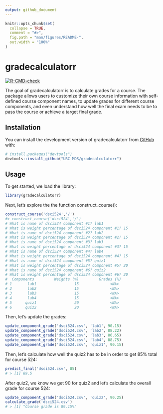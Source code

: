 ```yaml
---
output: github_document
---
```


<!-- README.md is generated from README.Rmd. Please edit that file -->

```r
knitr::opts_chunk$set(
  collapse = TRUE,
  comment = "#>",
  fig.path = "man/figures/README-",
  out.width = "100%"
)
```

# gradecalculatorr

<!-- badges: start -->
[![R-CMD-check](https://github.com/UBC-MDS/gradecalculatorr/actions/workflows/R-CMD-check.yaml/badge.svg)](https://github.com/UBC-MDS/gradecalculatorr/actions/workflows/R-CMD-check.yaml)
<!-- badges: end -->

The goal of gradecalculatorr is to calculate grades for a course. The package allows users to customize their own course information with self-defined course component names, to update grades for different course components, and even understand how well the final exam needs to be to pass the course or achieve a target final grade.


## Installation

You can install the development version of gradecalculatorr from [GitHub](https://github.com/) with:

``` r
# install.packages("devtools")
devtools::install_github("UBC-MDS/gradecalculatorr")
```

## Usage

To get started, we load the library:

```r
library(gradecalculatorr)
```

Next, let's explore the the function construct_course():  

```r
construct_course('dsci524','/') 
#> construct_course('dsci524','/') 
# What is name of dsci524 component #1? lab1
# What is weight percentage of dsci524 component #1? 15
# What is name of dsci524 component #2? lab2
# What is weight percentage of dsci524 component #2? 15
# What is name of dsci524 component #3? lab3
# What is weight percentage of dsci524 component #3? 15
# What is name of dsci524 component #4? lab4
# What is weight percentage of dsci524 component #4? 15
# What is name of dsci524 component #5? quiz1
# What is weight percentage of dsci524 component #5? 20
# What is name of dsci524 component #6? quiz2
# What is weight percentage of dsci524 component #6? 20
#  Components         Weights (%)         Grades (%)
# 1       lab1                 15              <NA>
# 2       lab2                 15              <NA>
# 3       lab3                 15              <NA>
# 4       lab4                 15              <NA>
# 5      quiz1                 20              <NA>
# 6      quiz2                 20              <NA>
```

Then, let's update the grades:

```r
update_component_grade('dsci524.csv', 'lab1', 90.15)
update_component_grade('dsci524.csv', 'lab2', 88.22)
update_component_grade('dsci524.csv', 'lab3', 86.65)
update_component_grade('dsci524.csv', 'lab4', 88.75)
update_component_grade('dsci524.csv', 'quiz1', 90.15)
```

Then, let's calculate how well the quiz2 has to be in order to get 85% total for course 524:

```r
predict_final('dsci524.csv', 85)
# > [1] 69.5
```

After quiz2, we know we get 90 for quiz2 and let's calculate the overall grade for course 524:

```r
update_component_grade('dsci524.csv', 'quiz2', 90.25)
calculate_grade('dsci524.csv')
# > [1] "Course grade is 89.15%"
```
